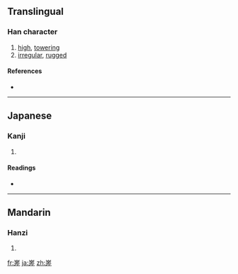 {{also|嵯}}
==Translingual==

===Han character===
{{Han char|rn=46|rad=山|as=10|sn=13|four=|canj=山廿手一 (UTQM), X山廿手一 (XUTQM)}}

# [[high]], [[towering]]
# [[irregular]], [[rugged]]

====References====
* {{Han ref|kx=0317.500|dkj=08364|hdz=10792.040|uh=5D73|ud=23923}}

----

==Japanese==

===Kanji===
{{ja-kanji|grade=|rs=山10}}

# {{defn|Japanese|sort=山10}}

====Readings====
* {{ja-readings|on=[[さ]] (sa)|kun=[[けわしい]] (kewashii), [[たかい]] (takai)}}

----

==Mandarin==

===Hanzi===
{{cmn-hanzi|pin=[[cuó]] ([[cuo2]])|wg=ts'o<sup>2</sup>}}

# {{defn|Mandarin|sort=山10}}

[[fr:嵳]]
[[ja:嵳]]
[[zh:嵳]]